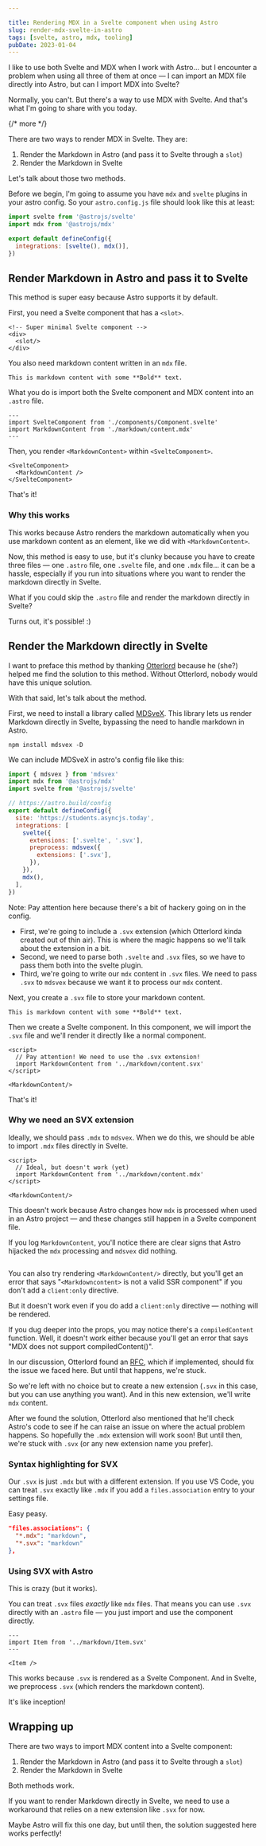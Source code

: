 ```yaml
---

title: Rendering MDX in a Svelte component when using Astro
slug: render-mdx-svelte-in-astro
tags: [svelte, astro, mdx, tooling]
pubDate: 2023-01-04
---
```


I like to use both Svelte and MDX when I work with Astro... but I encounter a problem when using all three of them at once — I can import an MDX file directly into Astro, but can I import MDX into Svelte?

Normally, you can't. But there's a way to use MDX with Svelte. And that's what I'm going to share with you today.

{/* more */}

There are two ways to render MDX in Svelte. They are:

1. Render the Markdown in Astro (and pass it to Svelte through a `slot`)
2. Render the Markdown in Svelte

Let's talk about those two methods.

Before we begin, I'm going to assume you have `mdx` and `svelte` plugins in your astro config. So your `astro.config.js` file should look like this at least:

```js
import svelte from '@astrojs/svelte'
import mdx from '@astrojs/mdx'

export default defineConfig({
  integrations: [svelte(), mdx()],
})
```

## Render Markdown in Astro and pass it to Svelte

This method is super easy because Astro supports it by default.

First, you need a Svelte component that has a `<slot>`.

```svelte
<!-- Super minimal Svelte component -->
<div>
  <slot/>
</div>
```

You also need markdown content written in an `mdx` file.

```mdx
This is markdown content with some **Bold** text.
```

What you do is import both the Svelte component and MDX content into an `.astro` file.

```astro
---
import SvelteComponent from './components/Component.svelte'
import MarkdownContent from './markdown/content.mdx'
---
```

Then, you render `<MarkdownContent>` within `<SvelteComponent>`.

```svelte
<SvelteComponent>
  <MarkdownContent />
</SvelteComponent>
```

That's it!

### Why this works

This works because Astro renders the markdown automatically when you use markdown content as an element, like we did with `<MarkdownContent>`.

Now, this method is easy to use, but it's clunky because you have to create three files — one `.astro` file, one `.svelte` file, and one `.mdx` file... it can be a hassle, especially if you run into situations where you want to render the markdown directly in Svelte.

What if you could skip the `.astro` file and render the markdown directly in Svelte?

Turns out, it's possible! :)

## Render the Markdown directly in Svelte

I want to preface this method by thanking [Otterlord](https://twitter.com/theotterlord) because he (she?) helped me find the solution to this method. Without Otterlord, nobody would have this unique solution.

With that said, let's talk about the method.

First, we need to install a library called [MDSveX](https://mdsvex.com). This library lets us render Markdown directly in Svelte, bypassing the need to handle markdown in Astro.

```shell
npm install mdsvex -D
```

We can include MDSveX in astro's config file like this:

```js
import { mdsvex } from 'mdsvex'
import mdx from '@astrojs/mdx'
import svelte from '@astrojs/svelte'

// https://astro.build/config
export default defineConfig({
  site: 'https://students.asyncjs.today',
  integrations: [
    svelte({
      extensions: ['.svelte', '.svx'],
      preprocess: mdsvex({
        extensions: ['.svx'],
      }),
    }),
    mdx(),
  ],
})
```

Note: Pay attention here because there's a bit of hackery going on in the config.

- First, we're going to include a `.svx` extension (which Otterlord kinda created out of thin air). This is where the magic happens so we'll talk about the extension in a bit.
- Second, we need to parse both `.svelte` and `.svx` files, so we have to pass them both into the svelte plugin.
- Third, we're going to write our `mdx` content in `.svx` files. We need to pass `.svx` to `mdsvex` because we want it to process our `mdx` content.

Next, you create a `.svx` file to store your markdown content.

```
This is markdown content with some **Bold** text.
```

Then we create a Svelte component. In this component, we will import the `.svx` file and we'll render it directly like a normal component.

```svelte
<script>
  // Pay attention! We need to use the .svx extension!
  import MarkdownContent from '../markdown/content.svx'
</script>

<MarkdownContent/>
```

That's it!

### Why we need an SVX extension

Ideally, we should pass `.mdx` to `mdsvex`. When we do this, we should be able to import `.mdx` files directly in Svelte.

```svelte
<script>
  // Ideal, but doesn't work (yet)
  import MarkdownContent from '../markdown/content.mdx'
</script>

<MarkdownContent/>
```

This doesn't work because Astro changes how `mdx` is processed when used in an Astro project — and these changes still happen in a Svelte component file.

If you log `MarkdownContent`, you'll notice there are clear signs that Astro hijacked the `mdx` processing and `mdsvex` did nothing.

<Image src="/images/posts/render-mdx-svelte-astro/astro-mdx-log.png" alt="" />

You can also try rendering `<MarkdownContent/>` directly, but you'll get an error that says "`<Markdowncontent>` is not a valid SSR component" if you don't add a `client:only` directive.

But it doesn't work even if you do add a `client:only` directive — nothing will be rendered.

If you dug deeper into the props, you may notice there's a `compiledContent` function. Well, it doesn't work either because you'll get an error that says "MDX does not support compiledContent()".

In our discussion, Otterlord found an [RFC](https://github.com/withastro/rfcs/discussions/419), which if implemented, should fix the issue we faced here. But until that happens, we're stuck.

So we're left with no choice but to create a new extension (`.svx` in this case, but you can use anything you want). And in this new extension, we'll write `mdx` content.

After we found the solution, Otterlord also mentioned that he'll check Astro's code to see if he can raise an issue on where the actual problem happens. So hopefully the `.mdx` extension will work soon! But until then, we're stuck with `.svx` (or any new extension name you prefer).

### Syntax highlighting for SVX

Our `.svx` is just `.mdx` but with a different extension. If you use VS Code, you can treat `.svx` exactly like `.mdx` if you add a `files.association` entry to your settings file.

Easy peasy.

```json
"files.associations": {
  "*.mdx": "markdown",
  "*.svx": "markdown"
},
```

### Using SVX with Astro

This is crazy (but it works).

You can treat `.svx` files _exactly_ like `mdx` files. That means you can use `.svx` directly with an `.astro` file — you just import and use the component directly.

```
---
import Item from '../markdown/Item.svx'
---

<Item />
```

This works because `.svx` is rendered as a Svelte Component. And in Svelte, we preprocess `.svx` (which renders the markdown content).

It's like inception!

## Wrapping up

There are two ways to import MDX content into a Svelte component:

1. Render the Markdown in Astro (and pass it to Svelte through a `slot`)
2. Render the Markdown in Svelte

Both methods work.

If you want to render Markdown directly in Svelte, we need to use a workaround that relies on a new extension like `.svx` for now.

Maybe Astro will fix this one day, but until then, the solution suggested here works perfectly!

